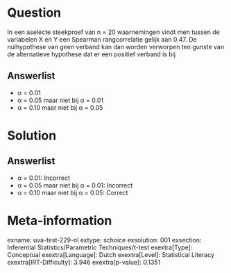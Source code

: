 Question
========

In een aselecte steekproef van n = 20 waarnemingen vindt men tussen de
variabelen X en Y een Spearman rangcorrelatie gelijk aan 0.47. De
nulhypothese van geen verband kan dan worden verworpen ten gunste van de
alternatieve hypothese dat er een positief verband is bij

Answerlist
----------

* α = 0.01
* α = 0.05 maar niet bij α = 0.01
* α = 0.10 maar niet bij α = 0.05

Solution
========

Answerlist
----------

* α = 0.01: Incorrect
* α = 0.05 maar niet bij α = 0.01: Incorrect
* α = 0.10 maar niet bij α = 0.05: Correct

Meta-information
================
exname: uva-test-229-nl
extype: schoice
exsolution: 001
exsection: Inferential Statistics/Parametric Techniques/t-test
exextra[Type]: Conceptual
exextra[Language]: Dutch
exextra[Level]: Statistical Literacy
exextra[IRT-Difficulty]: 3.946
exextra[p-value]: 0.1351
